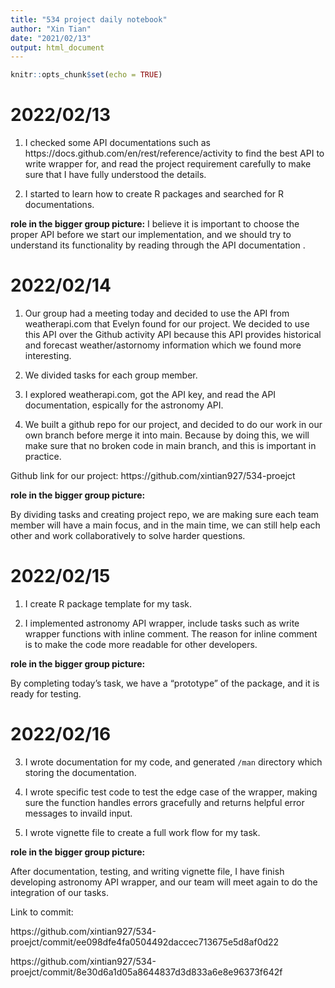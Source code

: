 ```yaml
---
title: "534 project daily notebook"
author: "Xin Tian"
date: "2021/02/13"
output: html_document
---
```


```r
knitr::opts_chunk$set(echo = TRUE)
```

# 2022/02/13

1. I checked some API documentations such as https://docs.github.com/en/rest/reference/activity to find the best API to write wrapper for, and read the project requirement carefully to make sure that I have fully understood the details.

2. I started to learn how to create R packages and searched for R documentations.

**role in the bigger group picture:**
I believe it is important to choose the proper API before we start our implementation, and we should try to understand its functionality by reading through the API documentation .

# 2022/02/14

1. Our group had a meeting today and decided to use the API from weatherapi.com that Evelyn found for our project. We decided to use this API over the Github activity API because this API provides historical and forecast weather/astornomy information which we found more interesting. 

2. We divided tasks for each group member.

3. I explored weatherapi.com, got the API key, and read the API documentation, espically for the astronomy API.

4. We built a github repo for our project, and decided to do our work in our own branch before merge it into main. Because by doing this, we will make sure that no broken code in main branch, and this is important in practice. 

Github link for our project: https://github.com/xintian927/534-proejct

**role in the bigger group picture:**

By dividing tasks and creating project repo, we are making sure each team member will have a main focus, and in the main time, we can still help each other and work collaboratively to solve harder questions. 

# 2022/02/15

1. I create R package template for my task.

2. I implemented astronomy API wrapper, include tasks such as write wrapper functions with inline comment. The reason for inline comment is to make the code more readable for other developers.

**role in the bigger group picture:**

By completing today's task, we have a "prototype" of the package, and it is ready for testing.


# 2022/02/16
3. I wrote documentation for my code, and generated `/man` directory which storing the documentation.

4. I wrote specific test code to test the edge case of the wrapper, making sure the function handles errors gracefully and returns helpful error messages to invaild input.

5. I wrote vignette file to create a full work flow for my task.

**role in the bigger group picture:**

After documentation, testing, and writing vignette file, I have finish developing astronomy API wrapper, and our team will meet again to do the integration of our tasks.


Link to commit: 

https://github.com/xintian927/534-proejct/commit/ee098dfe4fa0504492daccec713675e5d8af0d22

https://github.com/xintian927/534-proejct/commit/8e30d6a1d05a8644837d3d833a6e8e96373f642f



